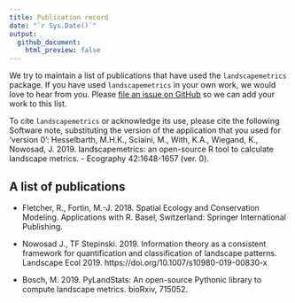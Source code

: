 ```yaml
---
title: Publication record
date: "`r Sys.Date()`"
output:
  github_document:
    html_preview: false
---
```


We try to maintain a list of publications that have used the `landscapemetrics` package. If you have used `landscapemetrics` in your own work, we would love to hear from you. Please [file an issue on GitHub](https://github.com/r-spatialecology/landscapemetrics/issues/new/) so we can add your work to this list.

To cite `landscapemetrics` or acknowledge its use, please cite the following Software note, substituting the version of the application that you used for ‘version 0’: Hesselbarth, M.H.K., Sciaini, M., With, K.A., Wiegand, K., Nowosad, J. 2019. landscapemetrics: an open-source R tool to calculate landscape metrics. - Ecography 42:1648-1657 (ver. 0).

## A list of publications

- Fletcher, R., Fortin, M.-J. 2018. Spatial Ecology and Conservation Modeling. Applications with R. Basel, Switzerland: Springer International Publishing.

- Nowosad J., TF Stepinski. 2019. Information theory as a consistent framework for quantification and classification of landscape patterns. Landscape Ecol 2019. https://doi.org/10.1007/s10980-019-00830-x

- Bosch, M. 2019. PyLandStats: An open-source Pythonic library to compute landscape metrics. bioRxiv, 715052.
